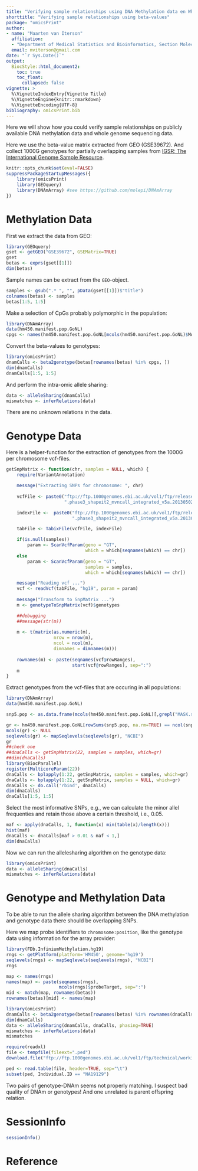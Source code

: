 ```yaml
---
title: "Verifying sample relationships using DNA Methylation data en Whole Genome Sequencing data"
shorttitle: "Verifying sample relationships using beta-values"
package: "omicsPrint"
author:
- name: "Maarten van Iterson"
  affiliation:
  - "Department of Medical Statistics and Bioinformatics, Section Moleculair Epidemiology, Leiden University Medical Center"
  email: mviterson@gmail.com
date: "`r Sys.Date()`"
output:
  BiocStyle::html_document2:
    toc: true
    toc_float:
      collapsed: false
vignette: >
  %\VignetteIndexEntry{Vignette Title}
  %\VignetteEngine{knitr::rmarkdown}
  %\VignetteEncoding{UTF-8}
bibliography: omicsPrint.bib
---
```


Here we will show how you could verify sample relationships on
publicly available DNA methylation data and whole genome sequencing data.

Here we use the beta-value matrix extracted from GEO (GSE39672). And
collect 1000G genotypes for partially overlapping samples from
[IGSR: The International Genome Sample Resource](http://www.internationalgenome.org/data/).


```r
knitr::opts_chunk$set(eval=FALSE)
suppressPackageStartupMessages({
    library(omicsPrint)
    library(GEOquery)
    library(DNAmArray) #see https://github.com/molepi/DNAmArray
})
```

# Methylation Data #

First we extract the data from GEO:

```r
library(GEOquery)
gset <- getGEO("GSE39672", GSEMatrix=TRUE)
gset
betas <- exprs(gset[[1]])
dim(betas)
```

Sample names can be extract from the `GEO`-object.

```r
samples <- gsub(".* ", "", pData(gset[[1]])$"title")
colnames(betas) <- samples
betas[1:5, 1:5]
```

Make a selection of CpGs probably polymorphic in the population:

```r
library(DNAmArray)
data(hm450.manifest.pop.GoNL)
cpgs <- names(hm450.manifest.pop.GoNL[mcols(hm450.manifest.pop.GoNL)$MASK.snp5.CEU])
```

Convert the beta-values to genotypes:

```r
library(omicsPrint)
dnamCalls <- beta2genotype(betas[rownames(betas) %in% cpgs, ])
dim(dnamCalls)
dnamCalls[1:5, 1:5]
```

And perform the intra-omic allele sharing:

```r
data <- alleleSharing(dnamCalls)
mismatches <- inferRelations(data)
```

There are no unknown relations in the data.


# Genotype Data #

Here is a helper-function for the extraction of genotypes from the
1000G per chromosome vcf-files.

```r
getSnpMatrix <- function(chr, samples = NULL, which) {
    require(VariantAnnotation)

    message("Extracting SNPs for chromosome: ", chr)
    
    vcfFile <- paste0("ftp://ftp.1000genomes.ebi.ac.uk/vol1/ftp/release/20130502/ALL.chr", chr,
                      ".phase3_shapeit2_mvncall_integrated_v5a.20130502.genotypes.vcf.gz")

    indexFile <-  paste0("ftp://ftp.1000genomes.ebi.ac.uk/vol1/ftp/release/20130502/ALL.chr", chr,
                         ".phase3_shapeit2_mvncall_integrated_v5a.20130502.genotypes.vcf.gz.tbi")

    tabFile <- TabixFile(vcfFile, indexFile)

    if(is.null(samples))
        param <- ScanVcfParam(geno = "GT",
                              which = which[seqnames(which) == chr])
    else
        param <- ScanVcfParam(geno = "GT",
                              samples = samples,
                              which = which[seqnames(which) == chr])

    message("Reading vcf ...")
    vcf <- readVcf(tabFile, "hg19", param = param)
    
    message("Transform to SnpMatrix ...")
    m <- genotypeToSnpMatrix(vcf)$genotypes

    ##debugging
    ##message(str(m))
    
    m <- t(matrix(as.numeric(m),
                  nrow = nrow(m),
                  ncol = ncol(m),
                  dimnames = dimnames(m)))
    
    rownames(m) <- paste(seqnames(vcf@rowRanges),
                         start(vcf@rowRanges), sep=":")
    m
}
```

Extract genotypes from the vcf-files that are occuring in all
populations:

```r
library(DNAmArray)
data(hm450.manifest.pop.GoNL)

snp5.pop <- as.data.frame(mcols(hm450.manifest.pop.GoNL)[,grepl("MASK.snp5.*$", colnames(mcols(hm450.manifest.pop.GoNL)))])

gr <- hm450.manifest.pop.GoNL[rowSums(snp5.pop, na.rm=TRUE) == ncol(snp5.pop)]
mcols(gr) <- NULL
seqlevels(gr) <- mapSeqlevels(seqlevels(gr), "NCBI")
gr
##check one
##dnaCalls <- getSnpMatrix(22, samples = samples, which=gr)
##dim(dnaCalls)
library(BiocParallel)
register(MulticoreParam(22))
dnaCalls <- bplapply(1:22, getSnpMatrix, samples = samples, which=gr)
dnaCalls <- bplapply(1:22, getSnpMatrix, samples = NULL, which=gr)
dnaCalls <- do.call('rbind', dnaCalls)
dim(dnaCalls)
dnaCalls[1:5, 1:5]
```

Select the most informative SNPs, e.g., we can calculate the minor
allel frequenties and retain those above a certain threshold, i.e.,
0.05.

```r
maf <- apply(dnaCalls, 1, function(x) min(table(x)/length(x)))
hist(maf)
dnaCalls <- dnaCalls[maf > 0.01 & maf < 1,]
dim(dnaCalls)
```

Now we can run the allelesharing algorithm on the genotype data:

```r
library(omicsPrint)
data <- alleleSharing(dnaCalls)
mismatches <- inferRelations(data)
```

# Genotype and Methylation Data #

To be able to run the allele sharing algorithm between the DNA
methylation and genotype data there should be overlapping SNPs. 

Here we map probe identifiers to `chromosome:position`, like the
genotype data using information for the array provider:

```r
library(FDb.InfiniumMethylation.hg19)
rngs <- getPlatform(platform='HM450', genome='hg19')
seqlevels(rngs) <- mapSeqlevels(seqlevels(rngs), "NCBI")
rngs

map <- names(rngs)
names(map) <- paste(seqnames(rngs),
                    mcols(rngs)$probeTarget, sep=":")
mid <- match(map, rownames(betas))
rownames(betas)[mid] <- names(map)

library(omicsPrint)
dnamCalls <- beta2genotype(betas[rownames(betas) %in% rownames(dnaCalls),])
dim(dnamCalls)
data <- alleleSharing(dnamCalls, dnaCalls, phasing=TRUE)
mismatches <- inferRelations(data)
mismatches

require(readxl)
file <- tempfile(fileext=".ped")
download.file("ftp://ftp.1000genomes.ebi.ac.uk/vol1/ftp/technical/working/20130606_sample_info/20130606_g1k.ped", destfile=file)

ped <- read.table(file, header=TRUE, sep="\t")
subset(ped, Individual.ID == "NA19129")
```

Two pairs of genotype-DNAm seems not properly matching. I suspect bad
quality of DNAm or genotypes! And one unrelated is parent offspring
relation.


# SessionInfo #

```r
sessionInfo()
```

# Reference #
